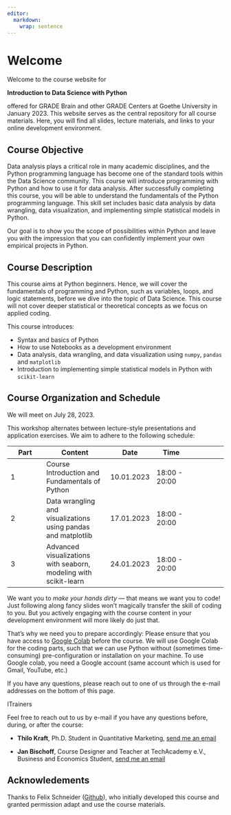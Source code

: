 ```yaml
---
editor: 
  markdown: 
    wrap: sentence
---
```


# Welcome {.unnumbered}

Welcome to the course website for

**Introduction to Data Science with Python**

offered for GRADE Brain and other GRADE Centers at Goethe University in January 2023.
This website serves as the central repository for all course materials.
Here, you will find all slides, lecture materials, and links to your online development environment.

## Course Objective

Data analysis plays a critical role in many academic disciplines, and the Python programming language has become one of the standard tools within the Data Science community.
This course will introduce programming with Python and how to use it for data analysis.
After successfully completing this course, you will be able to understand the fundamentals of the Python programming language.
This skill set includes basic data analysis by data wrangling, data visualization, and implementing simple statistical models in Python.

Our goal is to show you the scope of possibilities within Python and leave you with the impression that you can confidently implement your own empirical projects in Python.

## Course Description

This course aims at Python beginners.
Hence, we will cover the fundamentals of programming and Python, such as variables, loops, and logic statements, before we dive into the topic of Data Science.
This course will not cover deeper statistical or theoretical concepts as we focus on applied coding.

This course introduces:

-   Syntax and basics of Python
-   How to use Notebooks as a development environment
-   Data analysis, data wrangling, and data visualization using `numpy`, `pandas` and `matplotlib`
-   Introduction to implementing simple statistical models in Python with `scikit-learn`

## Course Organization and Schedule

We will meet on July 28, 2023. 

This workshop alternates between lecture-style presentations and application exercises.
We aim to adhere to the following schedule:

| Part | Content                                                          | Date       | Time                                                                                    
|-------------|-----------------------|-------------|-------------|-------------|
| 1    | Course Introduction and Fundamentals of Python                   | 10.01.2023 | 18:00 - 20:00  
| 2    | Data wrangling and visualizations using pandas and matplotlib    | 17.01.2023 | 18:00 - 20:00  
| 3    | Advanced visualizations with seaborn, modeling with scikit-learn | 24.01.2023 | 18:00 - 20:00 

We want you to *make your hands dirty* --- that means we want you to code!
Just following along fancy slides won't magically transfer the skill of coding to you.
But you actively engaging with the course content in your development environment will more likely do just that.

That's why we need you to prepare accordingly: Please ensure that you have access to [Google Colab](https://colab.research.google.com/) before the course.
We will use Google Colab for the coding parts, such that we can use Python without (sometimes time-consuming) pre-configuration or installation on your machine.
To use Google colab, you need a Google account (same account which is used for Gmail, YouTube, etc.)

If you have any questions, please reach out to one of us through the e-mail addresses on the bottom of this page.

ITrainers

<!-- Include a short biography for all teachers and include their email and personal websites -->

Feel free to reach out to us by e-mail if you have any questions before, during, or after the course:

-   **Thilo Kraft**, Ph.D.
    Student in Quantitative Marketing, [send me an email](mailto:kraft.thilo.g@gmail.com)

-   **Jan Bischoff**, Course Designer and Teacher at TechAcademy e.V., Business and Economics Student, [send me an email](mailto:jan.bischoff@tech-academy.io)

<!-- ## License {.unnumbered} -->

<!-- <!-- Describe the course license here. More information on licenses: https://opensource.org/licenses -->

<!-- <a rel="license" href="https://creativecommons.org/licenses/by-sa/4.0/"><img src="https://licensebuttons.net/l/by-sa/4.0/88x31.png" alt="Creative Commons License" style="border-width:0"/></a><br />This online work is licensed under a <a rel="license" href="https://creativecommons.org/licenses/by-sa/4.0/">Creative Commons Attribution-ShareAlike 4.0 International</a>. -->

<!-- Visit [here](https://github.com/rstudio-education/datascience-box/blob/master/LICENSE.md) for more information about the license. -->

## Acknowledements {.unnumbered}

<!-- Include any acknowledgements for the course here, especially if you relied on some materials -->

Thanks to Felix Schneider ([Github](https://github.com/flxmschneider)), who initially developed this course and granted permission adapt and use the course materials.
